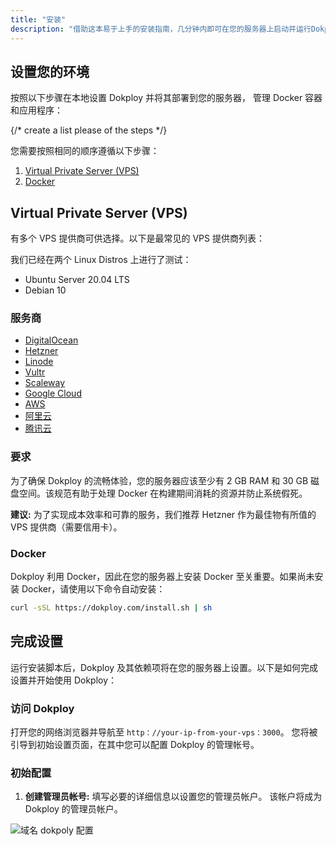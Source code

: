 ```yaml
---
title: "安装"
description: "借助这本易于上手的安装指南，几分钟内即可在您的服务器上启动并运行Dokploy。"
---
```



## 设置您的环境

按照以下步骤在本地设置 Dokploy 并将其部署到您的服务器， 管理 Docker 容器和应用程序：

{/* create a list please of the steps */}

您需要按照相同的顺序遵循以下步骤：

1. [Virtual Private Server (VPS)](#virtual-private-server-vps)
2. [Docker](#docker)

## Virtual Private Server (VPS)

有多个 VPS 提供商可供选择。以下是最常见的 VPS 提供商列表：

我们已经在两个 Linux Distros 上进行了测试：

- Ubuntu Server 20.04 LTS
- Debian 10

### 服务商

- [DigitalOcean](https://www.digitalocean.com/pricing/droplets#basic-droplets)
- [Hetzner](https://www.hetzner.com/cloud/)
- [Linode](https://www.linode.com/es/pricing/#compute-shared)
- [Vultr](https://www.vultr.com/pricing/#cloud-compute)
- [Scaleway](https://www.scaleway.com/en/pricing/?tags=baremetal,available)
- [Google Cloud](https://cloud.google.com/)
- [AWS](https://aws.amazon.com/ec2/pricing/)
- [阿里云](https://www.aliyun.com/)
- [腾讯云](https://cloud.tencent.com/)

### 要求

为了确保 Dokploy 的流畅体验，您的服务器应该至少有 2 GB RAM 和 30 GB 磁盘空间。该规范有助于处理 Docker 在构建期间消耗的资源并防止系统假死。

<Aside type="tip">

**建议:** 为了实现成本效率和可靠的服务，我们推荐 Hetzner 作为最佳物有所值的 VPS 提供商（需要信用卡）。

</Aside>

### Docker

Dokploy 利用 Docker，因此在您的服务器上安装 Docker 至关重要。如果尚未安装 Docker，请使用以下命令自动安装：

```bash
curl -sSL https://dokploy.com/install.sh | sh
```

## 完成设置

运行安装脚本后，Dokploy 及其依赖项将在您的服务器上设置。以下是如何完成设置并开始使用 Dokploy：

### 访问 Dokploy

打开您的网络浏览器并导航至 `http：//your-ip-from-your-vps：3000`。 您将被引导到初始设置页面，在其中您可以配置 Dokploy 的管理帐号。

### 初始配置

1. **创建管理员帐号:** 填写必要的详细信息以设置您的管理员帐户。 该帐户将成为 Dokploy 的管理员帐户。

![域名 dokpoly 配置](../../../../assets/images/setup.png)

